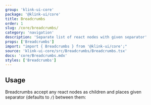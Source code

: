 ```yaml
---
group: 'klink-ui-core'
package: '@klink-ui/core'
title: Breadcrumbs
order: 1
slug: /core/breadcrumbs/
category: 'navigation'
description: 'Separate list of react nodes with given separator'
props: ['Breadcrumbs']
import: "import { Breadcrumbs } from '@klink-ui/core';"
source: 'klink-ui-core/src/Breadcrumbs/Breadcrumbs.tsx'
docs: 'core/Breadcrumbs.mdx'
styles: ['Breadcrumbs']
---
```



## Usage

Breadcrumbs accept any react nodes as children
and places given separator (defaults to `/`) between them:

<Demo data={BreadcrumbsDemos.usage} />
